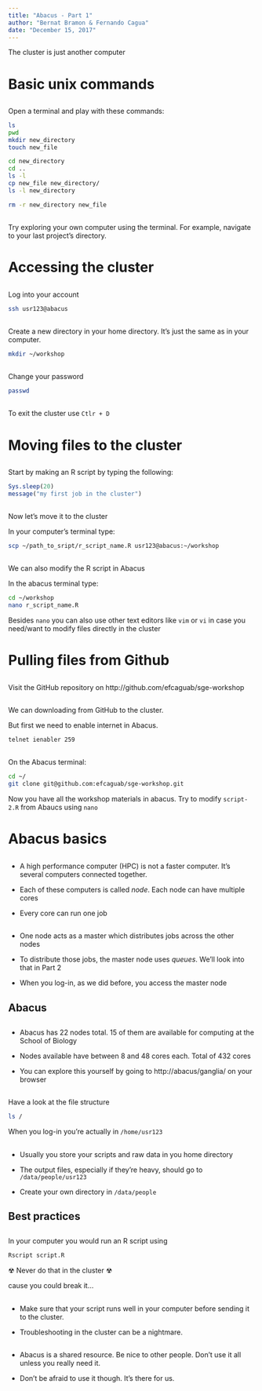 ```yaml
---
title: "Abacus - Part 1"
author: "Bernat Bramon & Fernando Cagua"
date: "December 15, 2017"
---
```


The cluster is just another computer

# Basic unix commands

## 

Open a terminal and play with these commands:

```bash
ls
pwd
mkdir new_directory
touch new_file

cd new_directory
cd ..
ls -l 
cp new_file new_directory/
ls -l new_directory

rm -r new_directory new_file
```


## 

Try exploring your own computer using the terminal. For example, navigate to your last project's directory.

# Accessing the cluster

## 

Log into your account

```bash
ssh usr123@abacus
```

##

Create a new directory in your home directory. It's just the same as in your computer.

```bash
mkdir ~/workshop
```

## 

Change your password

```bash
passwd
```


##

To exit the cluster use `Ctlr + D`

# Moving files to the cluster

##

Start by making an R script by typing the following:

```r
Sys.sleep(20)
message("my first job in the cluster")
```

## 

Now let's move it to the cluster

In your computer's terminal type:

```bash
scp ~/path_to_sript/r_script_name.R usr123@abacus:~/workshop 
```

## 

We can also modify the R script in Abacus

In the abacus terminal type:

```bash
cd ~/workshop
nano r_script_name.R
```

Besides `nano` you can also use other text editors like `vim` or `vi` in case you need/want to modify files directly in the cluster

# Pulling files from Github


## 

Visit the GitHub repository on http://github.com/efcaguab/sge-workshop

## 
We can downloading from GitHub to the cluster. 

But first we need to enable internet in Abacus.

```bash
telnet ienabler 259
```

## 

On the Abacus terminal:

```bash
cd ~/
git clone git@github.com:efcaguab/sge-workshop.git
```

Now you have all the workshop materials in abacus. Try to modify `script-2.R` from Abaucs using `nano`

# Abacus basics

##

- A high performance computer (HPC) is not a faster computer. It's several computers connected together.

- Each of these computers is called *node*. Each node can have multiple cores

- Every core can run one job

## 

- One node acts as a master which distributes jobs across the other nodes

- To distribute those jobs, the master node uses *queues*. We'll look into that in Part 2

- When you log-in, as we did before, you access the master node

## Abacus

##

- Abacus has 22 nodes total. 15 of them are available for computing at the School of Biology

- Nodes available have between 8 and 48 cores each. Total of 432 cores

- You can explore this yourself by going to http://abacus/ganglia/ on your browser

## 

Have a look at the file structure

```bash
ls /
```

When you log-in you're actually in `/home/usr123`

##

- Usually you store your scripts and raw data in you home directory

- The output files, especially if they're heavy, should go to `/data/people/usr123`

- Create your own directory in `/data/people`

## Best practices

##

In your computer you would run an R script using 

```bash
Rscript script.R
```

<span class="rojito">&#9762; Never do that in the cluster &#9762;</span>

cause you could break it...

##

- Make sure that your script runs well in your computer before sending it to the cluster. 

- Troubleshooting in the cluster can be a nightmare.

##

- Abacus is a shared resource. Be nice to other people. Don't use it all unless you really need it.

- Don't be afraid to use it though. It's there for us.




